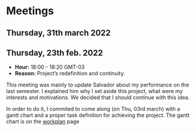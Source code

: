 # Meetings

## Thursday, 31th march 2022

## Thursday, 23th feb. 2022

* **Hour:** 18:00 - 18:20 GMT-03
* **Reason:** Project's redefinition and continuity.

This meeting was mainly to update Salvador about my performance on the last semester. I explained him why I set aside this project, what were my interests and motivations. We decided that I should continue with this idea.

In order to do it, I commited to come along (on Thu, 03rd march) with a gantt chart and a proper task definition for achieving the project. The gantt chart is on the [workplan](#workplan) page
